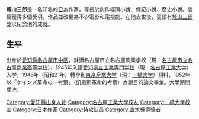{{expand|time=2016-06-14T01:13:33+00:00}}
{{unreferenced|time=2016-06-14T01:13:33+00:00}}
'''城山三郎'''{{BD|1927年|8月18日|2007年|3月22日|}}是一名知名的[[日本|日本]]作家，專長於創作經濟小說、傳記小說、歷史小說。曾經獲得多個獎項，作品並改編為不少電影和電視劇。在他去世後，更設有[[城山三郎獎|城山三郎獎]]以紀念他的成就。

==生平==
出身於[[愛知縣|愛知縣]][[名古屋市|名古屋市]][[中區_(名古屋市)|中区]]，就讀名古屋市立名古屋商業学校（現：[[名古屋市立名古屋商業高等学校|名古屋市立名古屋商業高等学校]]），1945年入讀[[愛知縣立工業専門學校_(舊制)|愛知県立工業専門学校]]（現：[[名古屋工業大学|名古屋工業大学]]）入学，1946年（昭和21年）轉學到[[東京商科大学_(旧制)|東京産業大学]]（現：[[一橋大学|一橋大学]]）預科，1952年以「ケインズ革命の一考察」（凱恩斯革命的考察）為題目的論文畢業。大學期間受洗。

{{DEFAULTSORT:Shiroyama}}
[[Category:愛知縣出身人物|Category:愛知縣出身人物]]
[[Category:名古屋工業大學校友|Category:名古屋工業大學校友]]
[[Category:一橋大學校友|Category:一橋大學校友]]
[[Category:日本作家|Category:日本作家]]
[[Category:特攻队员|Category:特攻队员]]
[[Category:直木獎得獎者|Category:直木獎得獎者]]